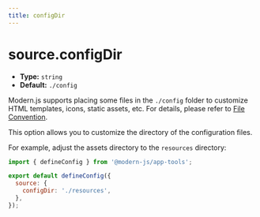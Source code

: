 ```yaml
---
title: configDir
---
```


# source.configDir

- **Type:** `string`
- **Default:** `./config`

Modern.js supports placing some files in the `./config` folder to customize HTML templates, icons, static assets, etc. For details, please refer to [File Convention](/apis/app/hooks/config/html).

This option allows you to customize the directory of the configuration files.

For example, adjust the assets directory to the `resources` directory:

```js title="modern.config.ts"
import { defineConfig } from '@modern-js/app-tools';

export default defineConfig({
  source: {
    configDir: './resources',
  },
});
```

